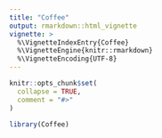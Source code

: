 ```yaml
---
title: "Coffee"
output: rmarkdown::html_vignette
vignette: >
  %\VignetteIndexEntry{Coffee}
  %\VignetteEngine{knitr::rmarkdown}
  %\VignetteEncoding{UTF-8}
---
```


```r
knitr::opts_chunk$set(
  collapse = TRUE,
  comment = "#>"
)
```

```r
library(Coffee)
```
